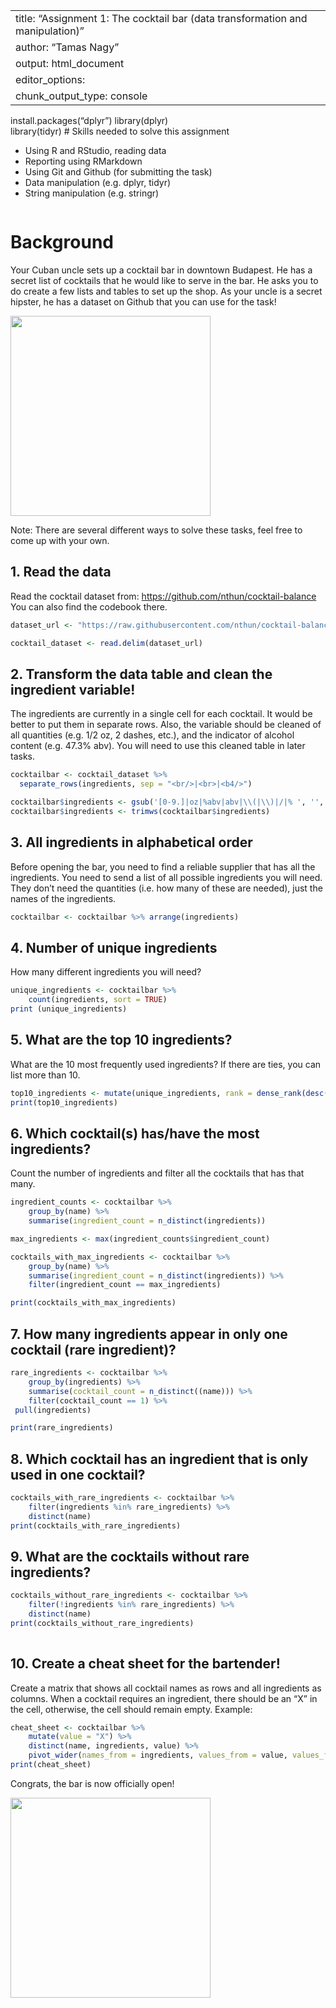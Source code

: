 


---
title: "Assignment 1: The cocktail bar (data transformation and manipulation)"
author: "Tamas Nagy"
output: html_document
editor_options: 
  chunk_output_type: console
---

install.packages("dplyr")
library(dplyr)   
library(tidyr)
# Skills needed to solve this assignment

-   Using R and RStudio, reading data
-   Reporting using RMarkdown
-   Using Git and Github (for submitting the task)
-   Data manipulation (e.g. dplyr, tidyr)
-   String manipulation (e.g. stringr)

```
```

# Background

Your Cuban uncle sets up a cocktail bar in downtown Budapest. He has a secret list of cocktails that he would like to serve in the bar. He asks you to do create a few lists and tables to set up the shop. As your uncle is a secret hipster, he has a dataset on Github that you can use for the task!

![](https://media1.tenor.com/images/57a519cffd0ad4693be3b9c94b211540/tenor.gif?itemid=5195211){width="320"}

Note: There are several different ways to solve these tasks, feel free to come up with your own.

## 1. Read the data

Read the cocktail dataset from: <https://github.com/nthun/cocktail-balance> You can also find the codebook there.

```r

dataset_url <- "https://raw.githubusercontent.com/nthun/cocktail-balance/master/cocktail_data.tsv"

cocktail_dataset <- read.delim(dataset_url)

```

## 2. Transform the data table and clean the ingredient variable!

The ingredients are currently in a single cell for each cocktail. It would be better to put them in separate rows. Also, the variable should be cleaned of all quantities (e.g. 1/2 oz, 2 dashes, etc.), and the indicator of alcohol content (e.g. 47.3% abv). You will need to use this cleaned table in later tasks.

```r
cocktailbar <- cocktail_dataset %>%
  separate_rows(ingredients, sep = "<br/>|<br>|<b4/>") 

cocktailbar$ingredients <- gsub('[0-9.]|oz|%abv|abv|\\(|\\)|/|% ', '', cocktailbar$ingredients)
cocktailbar$ingredients <- trimws(cocktailbar$ingredients)
```
## 3. All ingredients in alphabetical order

Before opening the bar, you need to find a reliable supplier that has all the ingredients. You need to send a list of all possible ingredients you will need. They don't need the quantities (i.e. how many of these are needed), just the names of the ingredients.

```r
cocktailbar <- cocktailbar %>% arrange(ingredients)

```

## 4. Number of unique ingredients

How many different ingredients you will need?

```r
unique_ingredients <- cocktailbar %>%
    count(ingredients, sort = TRUE)
print (unique_ingredients)
```

## 5. What are the top 10 ingredients?

What are the 10 most frequently used ingredients? If there are ties, you can list more than 10.

```r
top10_ingredients <- mutate(unique_ingredients, rank = dense_rank(desc(n))) %>% filter(rank <= 10)                        
print(top10_ingredients)
```

## 6. Which cocktail(s) has/have the most ingredients?

Count the number of ingredients and filter all the cocktails that has that many.

```r
ingredient_counts <- cocktailbar %>%
    group_by(name) %>%                 
    summarise(ingredient_count = n_distinct(ingredients))  

max_ingredients <- max(ingredient_counts$ingredient_count)

cocktails_with_max_ingredients <- cocktailbar %>%
    group_by(name) %>%
    summarise(ingredient_count = n_distinct(ingredients)) %>%
    filter(ingredient_count == max_ingredients)  

print(cocktails_with_max_ingredients)
```

## 7. How many ingredients appear in only one cocktail (rare ingredient)?

```r
rare_ingredients <- cocktailbar %>%
    group_by(ingredients) %>%                   
    summarise(cocktail_count = n_distinct((name))) %>%  
    filter(cocktail_count == 1) %>%              
 pull(ingredients)                                   

print(rare_ingredients)
```

## 8. Which cocktail has an ingredient that is only used in one cocktail?

```r
cocktails_with_rare_ingredients <- cocktailbar %>%
    filter(ingredients %in% rare_ingredients) %>%  
    distinct(name) 
print(cocktails_with_rare_ingredients)
```

## 9. What are the cocktails without rare ingredients?

```r
cocktails_without_rare_ingredients <- cocktailbar %>%
    filter(!ingredients %in% rare_ingredients) %>%  
    distinct(name)  
print(cocktails_without_rare_ingredients)
  
```

## 10. Create a cheat sheet for the bartender!

Create a matrix that shows all cocktail names as rows and all ingredients as columns. When a cocktail requires an ingredient, there should be an "X" in the cell, otherwise, the cell should remain empty. Example:

```r
cheat_sheet <- cocktailbar %>%
    mutate(value = "X") %>%  
    distinct(name, ingredients, value) %>%  
    pivot_wider(names_from = ingredients, values_from = value, values_fill = list(value = "")) 
print(cheat_sheet)
```


Congrats, the bar is now officially open!

![](https://i.pinimg.com/originals/4e/c1/0c/4ec10c9d32b2c7c28b4b638c7f809ec5.gif){width="320"}
